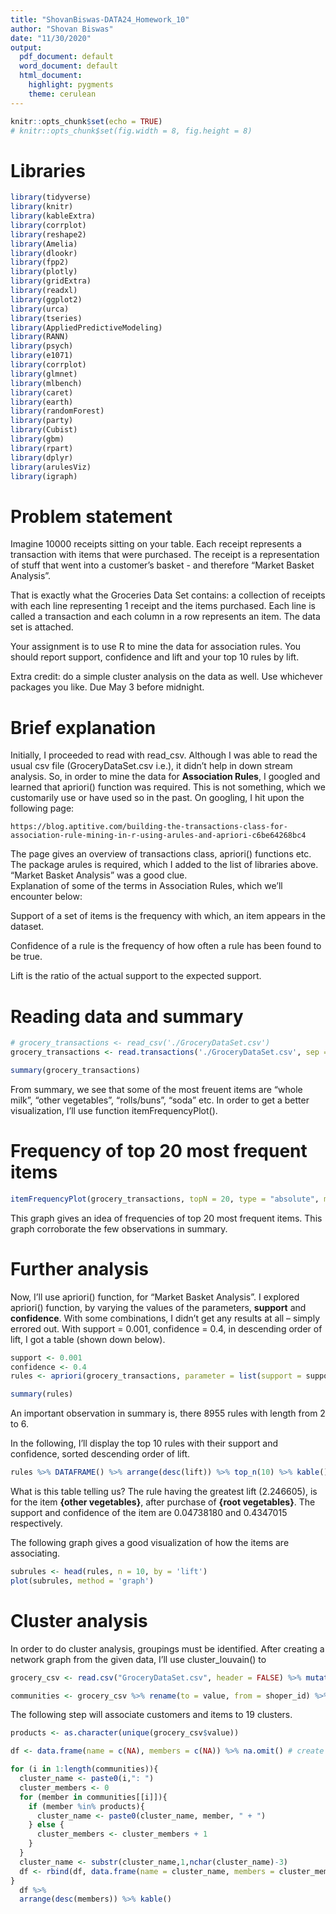 ---
title: "ShovanBiswas-DATA24_Homework_10"
author: "Shovan Biswas"
date: "11/30/2020"
output:
  pdf_document: default
  word_document: default
  html_document:
    highlight: pygments
    theme: cerulean
---

```{r setup, include=FALSE}
knitr::opts_chunk$set(echo = TRUE)
# knitr::opts_chunk$set(fig.width = 8, fig.height = 8) 
```

# Libraries  

```{r, eval=TRUE, message=FALSE, warning=FALSE}
library(tidyverse)
library(knitr)
library(kableExtra)
library(corrplot)
library(reshape2)
library(Amelia)
library(dlookr)
library(fpp2)
library(plotly)
library(gridExtra)
library(readxl)
library(ggplot2)
library(urca)
library(tseries)
library(AppliedPredictiveModeling)
library(RANN)
library(psych)
library(e1071)
library(corrplot)
library(glmnet)
library(mlbench)
library(caret)
library(earth)
library(randomForest)
library(party)
library(Cubist)
library(gbm)
library(rpart)
library(dplyr)
library(arulesViz)
library(igraph)
```

# Problem statement      

Imagine 10000 receipts sitting on your table. Each receipt represents a transaction with items that were purchased. The receipt is a representation of stuff that went into a customer’s basket - and therefore "Market Basket Analysis".     

That is exactly what the Groceries Data Set contains: a collection of receipts with each line representing 1 receipt and the items purchased. Each line is called a transaction and each column in a row represents an item.  The data set is attached.      

Your assignment is to use R to mine the data for association rules. You should report support, confidence and lift and your top 10 rules by lift.       

Extra credit: do a simple cluster analysis on the data as well.  Use whichever packages you like.  Due May 3 before midnight.      


# Brief explanation               

Initially, I proceeded to read with read_csv. Although I was able to read the usual csv file (GroceryDataSet.csv i.e.), it didn't help in down stream analysis. So, in order to mine the data for **Association Rules**, I googled and learned that apriori() function was required. This is not something, which we customarily use or have used so in the past. On googling, I hit upon the following page:        

    https://blog.aptitive.com/building-the-transactions-class-for-association-rule-mining-in-r-using-arules-and-apriori-c6be64268bc4                     

The page gives an overview of transactions class, apriori() functions etc. The package arules is required, which I added to the list of libraries above. "Market Basket Analysis" was a good clue.          
Explanation of some of the terms in Association Rules, which we'll encounter below:          

Support of a set of items is the frequency with which, an item appears in the dataset.        

Confidence of a rule is the frequency of how often a rule has been found to be true.       

Lift is the ratio of the actual support to the expected support.        

# Reading data and summary               


```{r}
# grocery_transactions <- read_csv('./GroceryDataSet.csv')
grocery_transactions <- read.transactions('./GroceryDataSet.csv', sep = ",")
```

```{r}
summary(grocery_transactions)
```

From summary, we see that some of the most freuent items are "whole milk", "other vegetables", "rolls/buns", "soda" etc. In order to get a better visualization, I'll use function itemFrequencyPlot().      

# Frequency of top 20 most frequent items                

```{r}
itemFrequencyPlot(grocery_transactions, topN = 20, type = "absolute", main = "Top 20 Items")
```

This graph gives an idea of frequencies of top 20 most frequent items. This graph corroborate the few observations in summary.                


# Further analysis                              

Now, I'll use apriori() function, for "Market Basket Analysis". I explored apriori() function, by varying the values of the parameters, **support** and **confidence**. With some combinations, I didn't get any results at all -- simply errored out. With support = 0.001, confidence = 0.4, in descending order of lift, I got a table (shown down below).       

```{r}
support <- 0.001
confidence <- 0.4
rules <- apriori(grocery_transactions, parameter = list(support = support, confidence = confidence), control = list(verbose = FALSE))
```

```{r}
summary(rules)
```

An important observation in summary is, there 8955 rules with length from 2 to 6.       

In the following, I'll display the top 10 rules with their support and confidence, sorted descending order of lift.        

```{r}
rules %>% DATAFRAME() %>% arrange(desc(lift)) %>% top_n(10) %>% kable()
```

What is this table telling us? The rule having the greatest lift (2.246605), is for the item **{other vegetables}**, after purchase of **{root vegetables}**. The support and confidence of the item are 0.04738180 and 0.4347015 respectively.        


The following graph gives a good visualization of how the items are associating.           

```{r}
subrules <- head(rules, n = 10, by = 'lift')
plot(subrules, method = 'graph')
```

# Cluster analysis                      

In order to do cluster analysis, groupings must be identified. After creating a network graph from the given data, I'll use cluster_louvain() to 

```{r}
grocery_csv <- read.csv("GroceryDataSet.csv", header = FALSE) %>% mutate(shoper_id = row_number()) %>% pivot_longer(-shoper_id) %>% filter(value != "") %>% select(-name)

communities <- grocery_csv %>% rename(to = value, from = shoper_id) %>% graph_from_data_frame(directed = FALSE) %>% cluster_louvain() %>% communities()
```

The following step will associate customers and items to 19 clusters.       

```{r}
products <- as.character(unique(grocery_csv$value))

df <- data.frame(name = c(NA), members = c(NA)) %>% na.omit() # create data frame

for (i in 1:length(communities)){
  cluster_name <- paste0(i,": ")
  cluster_members <- 0
  for (member in communities[[i]]){
    if (member %in% products){
      cluster_name <- paste0(cluster_name, member, " + ")
    } else {
      cluster_members <- cluster_members + 1
    }
  }
  cluster_name <- substr(cluster_name,1,nchar(cluster_name)-3)
  df <- rbind(df, data.frame(name = cluster_name, members = cluster_members))
}
  df %>%
  arrange(desc(members)) %>% kable()
```


